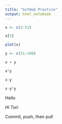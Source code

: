 ```yaml
---
title: "GitHub Practice"
output: html_notebook
---
```


```r
x <- c(2:51)

x[3]

plot(x)

y <- c(51:100)

x + y 

x*y

x-y

x-y*y
```

Hello

Hi Tori

Commit, push, then pull


























